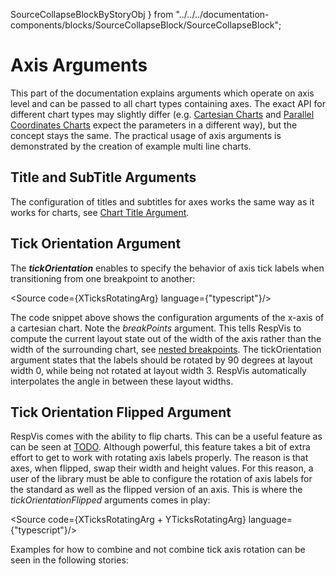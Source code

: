   SourceCollapseBlockByStoryObj
} from "../../../documentation-components/blocks/SourceCollapseBlock/SourceCollapseBlock";

<Meta of={CurrentMeta}/>

# Axis Arguments

This part of the documentation explains arguments which operate on axis level
and can be passed to all chart types containing axes. The exact API for
different chart types may slightly differ
(e.g. [Cartesian Charts](?path=/docs/charts-cartesian-charts--about-cartesian-charts)
and [Parallel Coordinates Charts](?path=/docs/charts-parallel-coordinates-chart--docs) expect
the parameters in a different way), but the concept stays the same.
The practical usage of axis arguments is demonstrated by the creation of example multi line charts.


## Title and SubTitle Arguments

The configuration of titles and subtitles for axes works the same way as it works
for charts, see [Chart Title Argument](?path=/docs/charts-respvis-arguments-chart-arguments--docs/#-title-argument).


## <a name="tick-orientation-argument"></a> Tick Orientation Argument

The _**tickOrientation**_ enables to specify the behavior of axis tick labels when
transitioning from one breakpoint to another:

<Source code={XTicksRotatingArg} language={"typescript"}/>

The code snippet above shows the configuration arguments of the x-axis of a cartesian chart.
Note the _*breakPoints*_ argument. This tells RespVis to compute the current layout state out
of the width of the axis rather than the width of the surrounding chart, see
[nested breakpoints](?path=/docs/charts-respvis-arguments-chart-arguments--docs/#-nested-breakpoints).
The tickOrientation argument states that the labels should be rotated by 90 degrees at layout width 0,
while being not rotated at layout width 3. RespVis automatically interpolates the angle in between these
layout widths.

<SourceCollapseBlockByStoryObj story={CurrentStories.RotatingTicksArguments}/>


## <a name="tick-orientation-flipped-argument"></a> Tick Orientation Flipped Argument

RespVis comes with the ability to flip charts. This can be a useful feature as can be seen
at [TODO](TODO). Although powerful, this feature takes a bit of extra effort to get to work
with rotating axis labels properly. The reason is that axes, when flipped, swap their width
and height values. For this reason, a user of the library must be able to configure the
rotation of axis labels for the standard as well as the flipped version of an axis. This is
where the *_tickOrientationFlipped_* arguments comes in play:

<Source code={XTicksRotatingArg + YTicksRotatingArg} language={"typescript"}/>

Examples for how to combine and not combine tick axis rotation can be seen
in the following stories:

<SourceCollapseBlockByStoryObj story={CurrentStories.RotatingTicksArgumentsWithFlipIncorrect}/>
<SourceCollapseBlockByStoryObj story={CurrentStories.RotatingTicksArgumentsWithFlipCorrect}/>

